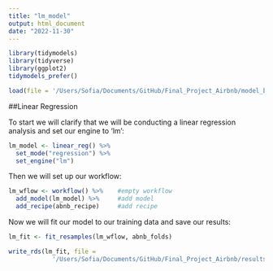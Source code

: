 ```yaml
---
title: "lm_model"
output: html_document
date: "2022-11-30"
---
```


```r
library(tidymodels)
library(tidyverse)
library(ggplot2)
tidymodels_prefer()

load(file = '/Users/Sofia/Documents/GitHub/Final_Project_Airbnb/model_basics/model_setup.rda')
```

##Linear Regression

To start we will clarify that we will be conducting a linear regression analysis and set our engine to 'lm':

```r
lm_model <- linear_reg() %>% 
  set_mode("regression") %>%
  set_engine("lm")
```

Then we will set up our workflow:

```r
lm_wflow <- workflow() %>%    #empty workflow
  add_model(lm_model) %>%     #add model
  add_recipe(abnb_recipe)     #add recipe
```

Now we will fit our model to our training data and save our results:

```r
lm_fit <- fit_resamples(lm_wflow, abnb_folds)

write_rds(lm_fit, file =
            '/Users/Sofia/Documents/GitHub/Final_Project_Airbnb/results/lm_results')
```

